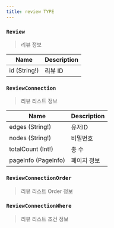 ```yaml
---
title: review TYPE
---
```



### `Review`
> 리뷰 정보

| Name | Description |
| -------- | -------- | 
| id (String!)  | 리뷰 ID  | 


### `ReviewConnection`
> 리뷰 리스트 정보

| Name | Description |
| -------- | -------- | 
| edges (String!)  | 유저ID  | 
| nodes (String!)  | 비밀번호  |
| totalCount (Int!) | 총 수 
| pageInfo (<Link to="/type/pageInfo/#PageInfo">PageInfo</Link>)  | 페이지 정보  

### `ReviewConnectionOrder`
> 리뷰 리스트 Order 정보

### `ReviewConnectionWhere`
> 리뷰 리스트 조건 정보